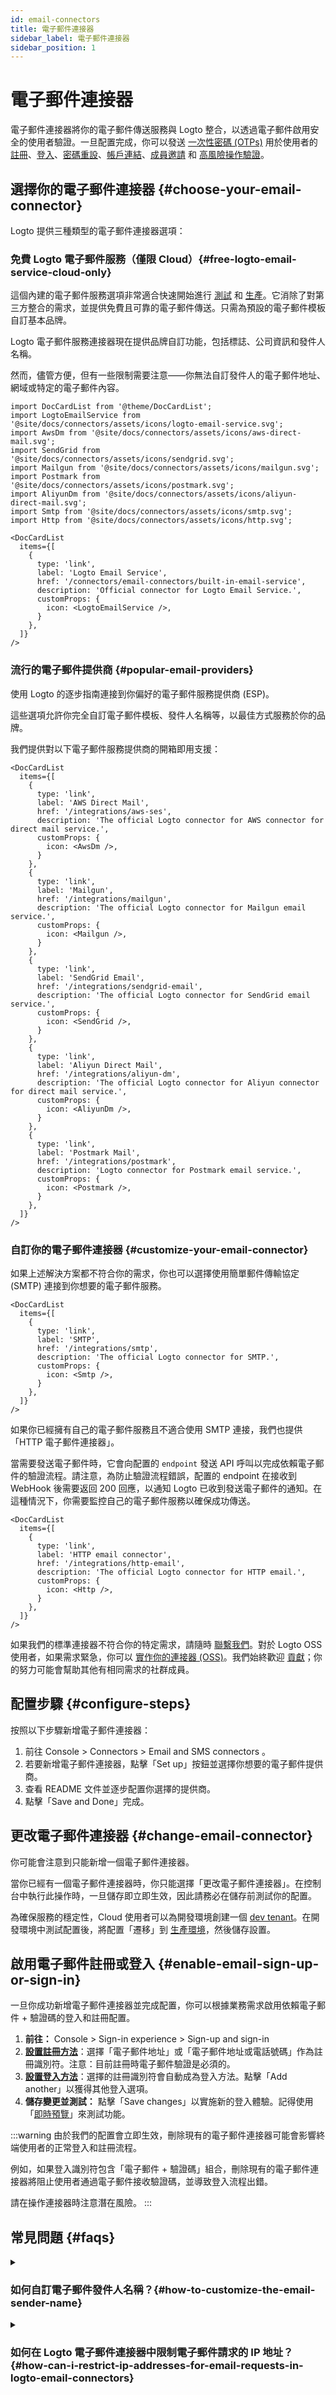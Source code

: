 ```yaml
---
id: email-connectors
title: 電子郵件連接器
sidebar_label: 電子郵件連接器
sidebar_position: 1
---
```


# 電子郵件連接器

電子郵件連接器將你的電子郵件傳送服務與 Logto 整合，以透過電子郵件啟用安全的使用者驗證。一旦配置完成，你可以發送 [一次性密碼 (OTPs)](https://auth.wiki/otp) 用於使用者的 [註冊](/end-user-flows/sign-up-and-sign-in/sign-up)、[登入](/end-user-flows/sign-up-and-sign-in/sign-in)、[密碼重設](/end-user-flows/sign-up-and-sign-in/reset-password)、[帳戶連結](/end-user-flows/sign-up-and-sign-in/social-sign-in#account-linking)、[成員邀請](/end-user-flows/organization-experience/invite-organization-members) 和 [高風險操作驗證](/end-user-flows/security-verification)。

## 選擇你的電子郵件連接器 \{#choose-your-email-connector}

Logto 提供三種類型的電子郵件連接器選項：

### 免費 Logto 電子郵件服務（僅限 Cloud）\{#free-logto-email-service-cloud-only}

這個內建的電子郵件服務選項非常適合快速開始進行 [測試](/logto-cloud/tenant-settings#development) 和 [生產](/logto-cloud/tenant-settings#production)。它消除了對第三方整合的需求，並提供免費且可靠的電子郵件傳送。只需為預設的電子郵件模板自訂基本品牌。

Logto 電子郵件服務連接器現在提供品牌自訂功能，包括標誌、公司資訊和發件人名稱。

然而，儘管方便，但有一些限制需要注意——你無法自訂發件人的電子郵件地址、網域或特定的電子郵件內容。

```mdx-code-block
import DocCardList from '@theme/DocCardList';
import LogtoEmailService from '@site/docs/connectors/assets/icons/logto-email-service.svg';
import AwsDm from '@site/docs/connectors/assets/icons/aws-direct-mail.svg';
import SendGrid from '@site/docs/connectors/assets/icons/sendgrid.svg';
import Mailgun from '@site/docs/connectors/assets/icons/mailgun.svg';
import Postmark from '@site/docs/connectors/assets/icons/postmark.svg';
import AliyunDm from '@site/docs/connectors/assets/icons/aliyun-direct-mail.svg';
import Smtp from '@site/docs/connectors/assets/icons/smtp.svg';
import Http from '@site/docs/connectors/assets/icons/http.svg';

<DocCardList
  items={[
    {
      type: 'link',
      label: 'Logto Email Service',
      href: '/connectors/email-connectors/built-in-email-service',
      description: 'Official connector for Logto Email Service.',
      customProps: {
        icon: <LogtoEmailService />,
      }
    },
  ]}
/>
```

### 流行的電子郵件提供商 \{#popular-email-providers}

使用 Logto 的逐步指南連接到你偏好的電子郵件服務提供商 (ESP)。

這些選項允許你完全自訂電子郵件模板、發件人名稱等，以最佳方式服務於你的品牌。

我們提供對以下電子郵件服務提供商的開箱即用支援：

```mdx-code-block
<DocCardList
  items={[
    {
      type: 'link',
      label: 'AWS Direct Mail',
      href: '/integrations/aws-ses',
      description: 'The official Logto connector for AWS connector for direct mail service.',
      customProps: {
        icon: <AwsDm />,
      }
    },
    {
      type: 'link',
      label: 'Mailgun',
      href: '/integrations/mailgun',
      description: 'The official Logto connector for Mailgun email service.',
      customProps: {
        icon: <Mailgun />,
      }
    },
    {
      type: 'link',
      label: 'SendGrid Email',
      href: '/integrations/sendgrid-email',
      description: 'The official Logto connector for SendGrid email service.',
      customProps: {
        icon: <SendGrid />,
      }
    },
    {
      type: 'link',
      label: 'Aliyun Direct Mail',
      href: '/integrations/aliyun-dm',
      description: 'The official Logto connector for Aliyun connector for direct mail service.',
      customProps: {
        icon: <AliyunDm />,
      }
    },
    {
      type: 'link',
      label: 'Postmark Mail',
      href: '/integrations/postmark',
      description: 'Logto connector for Postmark email service.',
      customProps: {
        icon: <Postmark />,
      }
    },
  ]}
/>
```

### 自訂你的電子郵件連接器 \{#customize-your-email-connector}

如果上述解決方案都不符合你的需求，你也可以選擇使用簡單郵件傳輸協定 (SMTP) 連接到你想要的電子郵件服務。

```mdx-code-block
<DocCardList
  items={[
    {
      type: 'link',
      label: 'SMTP',
      href: '/integrations/smtp',
      description: 'The official Logto connector for SMTP.',
      customProps: {
        icon: <Smtp />,
      }
    },
  ]}
/>
```

如果你已經擁有自己的電子郵件服務且不適合使用 SMTP 連接，我們也提供「HTTP 電子郵件連接器」。

當需要發送電子郵件時，它會向配置的 `endpoint` 發送 API 呼叫以完成依賴電子郵件的驗證流程。請注意，為防止驗證流程錯誤，配置的 endpoint 在接收到 WebHook 後需要返回 200 回應，以通知 Logto 已收到發送電子郵件的通知。在這種情況下，你需要監控自己的電子郵件服務以確保成功傳送。

```mdx-code-block
<DocCardList
  items={[
    {
      type: 'link',
      label: 'HTTP email connector',
      href: '/integrations/http-email',
      description: 'The official Logto connector for HTTP email.',
      customProps: {
        icon: <Http />,
      }
    },
  ]}
/>
```

如果我們的標準連接器不符合你的特定需求，請隨時 [聯繫我們](https://logto.productlane.com/roadmap)。對於 Logto OSS 使用者，如果需求緊急，你可以 [實作你的連接器 (OSS)](/logto-oss/develop-your-connector/implement-connectors#build-a-passwordless-connector)。我們始終歡迎 [貢獻](/logto-oss/contribution)；你的努力可能會幫助其他有相同需求的社群成員。

## 配置步驟 \{#configure-steps}

按照以下步驟新增電子郵件連接器：

1. 前往 <CloudLink to="/connectors/passwordless">Console > Connectors > Email and SMS connectors </CloudLink>。
2. 若要新增電子郵件連接器，點擊「Set up」按鈕並選擇你想要的電子郵件提供商。
3. 查看 README 文件並逐步配置你選擇的提供商。
4. 點擊「Save and Done」完成。

## 更改電子郵件連接器 \{#change-email-connector}

你可能會注意到只能新增一個電子郵件連接器。

當你已經有一個電子郵件連接器時，你只能選擇「更改電子郵件連接器」。在控制台中執行此操作時，一旦儲存即立即生效，因此請務必在儲存前測試你的配置。

為確保服務的穩定性，Cloud 使用者可以為開發環境創建一個 [dev tenant](/logto-cloud/tenant-settings#development)。在開發環境中測試配置後，將配置「遷移」到 [生產環境](/logto-cloud/tenant-settings#production)，然後儲存設置。

## 啟用電子郵件註冊或登入 \{#enable-email-sign-up-or-sign-in}

一旦你成功新增電子郵件連接器並完成配置，你可以根據業務需求啟用依賴電子郵件 + 驗證碼的登入和註冊配置。

1. **前往：** <CloudLink to="/sign-in-experience/sign-up-and-sign-in">Console > Sign-in experience > Sign-up and sign-in</CloudLink>
2. [**設置註冊方法**](/end-user-flows/sign-up-and-sign-in/sign-up)：選擇「電子郵件地址」或「電子郵件地址或電話號碼」作為註冊識別符。注意：目前註冊時電子郵件驗證是必須的。
3. [**設置登入方法**](/end-user-flows/sign-up-and-sign-in/sign-in)：選擇的註冊識別符會自動成為登入方法。點擊「Add another」以獲得其他登入選項。
4. **儲存變更並測試：** 點擊「Save changes」以實施新的登入體驗。記得使用「[即時預覽](/customization/live-preview)」來測試功能。

:::warning
由於我們的配置會立即生效，刪除現有的電子郵件連接器可能會影響終端使用者的正常登入和註冊流程。

例如，如果登入識別符包含「電子郵件 + 驗證碼」組合，刪除現有的電子郵件連接器將阻止使用者通過電子郵件接收驗證碼，並導致登入流程出錯。

請在操作連接器時注意潛在風險。
:::

## 常見問題 \{#faqs}

<details>
<summary>

### 如何自訂電子郵件發件人名稱？\{#how-to-customize-the-email-sender-name}

</summary>

我們仍在開發更多連接器。如果你需要更多選項，請在 Discord 上告訴我們你的需求，並在 [GitHub](https://github.com/logto-io/logto/issues) 上提交功能請求。如果你需要進一步的協助，也可以 [通過電子郵件聯繫我們](mailto:contact@logto.io)。

對於貢獻者，我們提供了一種易於擴展的連接器創建方法，允許你根據特定場景 [自訂自己的連接器](/logto-oss/develop-your-connector)。我們始終歡迎你向 Logto 提交 pull request，以便社群中的其他人也能從你的工作中受益。

</details>

<details>
<summary>

### 如何在 Logto 電子郵件連接器中限制電子郵件請求的 IP 地址？\{#how-can-i-restrict-ip-addresses-for-email-requests-in-logto-email-connectors}

</summary>

一種解決方法是使用 Logto HTTP 電子郵件連接器。

在你的伺服器上實作一個 API endpoint，調用相關的電子郵件服務，並通過 Logto [HTTP 電子郵件連接器](/integrations/http-email) 觸發此 API endpoint。這樣，你將能夠完全控制 API endpoint 的 IP 地址，並可以將相應的 IP 地址添加到電子郵件服務提供商配置中的白名單中。

</details>
